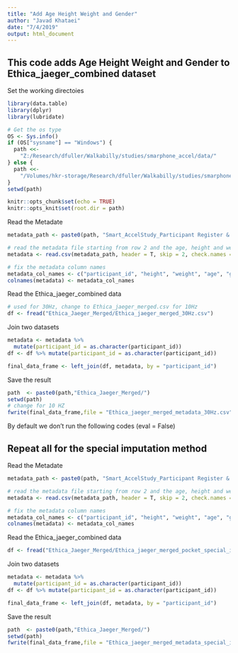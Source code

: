 ---
title: "Add Age Height Weight and Gender"
author: "Javad Khataei"
date: "7/4/2019"
output: html_document
---

## This code adds Age Height Weight and Gender to Ethica_jaeger_combined dataset


Set the working directoies
```{r}
library(data.table)
library(dplyr)
library(lubridate)

# Get the os type
OS <- Sys.info()
if (OS["sysname"] == "Windows") {
  path <<-
    "Z:/Research/dfuller/Walkabilly/studies/smarphone_accel/data/"
} else {
  path <<-
    "/Volumes/hkr-storage/Research/dfuller/Walkabilly/studies/smarphone_accel/data/"
}
setwd(path)

```

```{r setup, include=FALSE}
knitr::opts_chunk$set(echo = TRUE)
knitr::opts_knit$set(root.dir = path)
```




Read the Metadate
```{r}
metadata_path <- paste0(path, "Smart_AccelStudy_Participant Register & O2 calculator - Register.csv")

# read the metadata file starting from row 2 and the age, height and weight columns
metadata <- read.csv(metadata_path, header = T, skip = 2, check.names = F) [ ,c(2, 6, 7, 8, 10)] 

# fix the metadata column names
metadata_col_names <- c("participant_id", "height", "weight", "age", "gender")
colnames(metadata) <- metadata_col_names
```


Read the Ethica_jaeger_combined data
```{r}
# used for 30Hz, change to Ethica_jaeger_merged.csv for 10Hz
df <- fread("Ethica_Jaeger_Merged/Ethica_jaeger_merged_30Hz.csv")

```

Join two datasets
```{r}
metadata <- metadata %>% 
  mutate(participant_id = as.character(participant_id))
df <- df %>% mutate(participant_id = as.character(participant_id))

final_data_frame <- left_join(df, metadata, by = "participant_id")
```

Save the result

```{r}
path  <- paste0(path,"Ethica_Jaeger_Merged/")
setwd(path)
# change for 10 HZ
fwrite(final_data_frame,file = "Ethica_jaeger_merged_metadata_30Hz.csv")
```



By default we don't run the following codes (eval = False)

## Repeat all for the special imputation method

Read the Metadate
```{r eval=FALSE, include=FALSE}
metadata_path <- paste0(path, "Smart_AccelStudy_Participant Register & O2 calculator - Register.csv")

# read the metadata file starting from row 2 and the age, height and weight columns
metadata <- read.csv(metadata_path, header = T, skip = 2, check.names = F) [ ,c(2, 6, 7, 8, 10)] 

# fix the metadata column names
metadata_col_names <- c("participant_id", "height", "weight", "age", "gender")
colnames(metadata) <- metadata_col_names
```


Read the Ethica_jaeger_combined data
```{r eval=FALSE, include=FALSE}
df <- fread("Ethica_Jaeger_Merged/Ethica_jaeger_merged_pocket_special_imputation.csv")

```

Join two datasets
```{r eval=FALSE, include=FALSE}
metadata <- metadata %>% 
  mutate(participant_id = as.character(participant_id))
df <- df %>% mutate(participant_id = as.character(participant_id))

final_data_frame <- left_join(df, metadata, by = "participant_id")
```

Save the result

```{r eval=FALSE, include=FALSE}
path  <- paste0(path,"Ethica_Jaeger_Merged/")
setwd(path)
fwrite(final_data_frame,file = "Ethica_jaeger_merged_metadata_special_imputatiom.csv")
```

